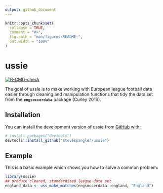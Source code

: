 ```yaml
---
output: github_document
---
```


<!-- README.md is generated from README.Rmd. Please edit that file -->

```r
knitr::opts_chunk$set(
  collapse = TRUE,
  comment = "#>",
  fig.path = "man/figures/README-",
  out.width = "100%"
)
```

# ussie

<!-- badges: start -->
[![R-CMD-check](https://github.com/stevespangler/ussie/actions/workflows/R-CMD-check.yaml/badge.svg)](https://github.com/stevespangler/ussie/actions/workflows/R-CMD-check.yaml)
<!-- badges: end -->

The goal of ussie is to make working with European league football data
easier through cleaning and manipulation functions that tidy the data set
from the **`engsoccerdata`** package (Curley 2016).

## Installation

You can install the development version of ussie from [GitHub](https://github.com/) with:

``` r
# install.packages("devtools")
devtools::install_github("stevespangler/ussie")
```

## Example

This is a basic example which shows you how to solve a common problem:

```r
library(ussie)
## produce cleaned, standardized league data set
england_data <- uss_make_matches(engsoccerdata::england, "England")

```
